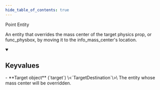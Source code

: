 ```yaml
---
hide_table_of_contents: true
---
```


<!---
!!!!!!
THIS PAGE IS AUTOGENERATED FROM GAME FGD DEFINITIONS!
DO NOT EDIT MANUALLY!
!!!!!!

In order to make edits, you can make an annotation file in /fgd_dump_overrides
-->


Point Entity

An entity that overrides the mass center of the target physics prop, or func_physbox, by moving it to the info_mass_center's location.

<details open>
<summary><h2>Keyvalues</h2></summary>
- **Target object** (`target`) \<`TargetDestination`\>\
The entity whose mass center will be overridden.


 </details>

